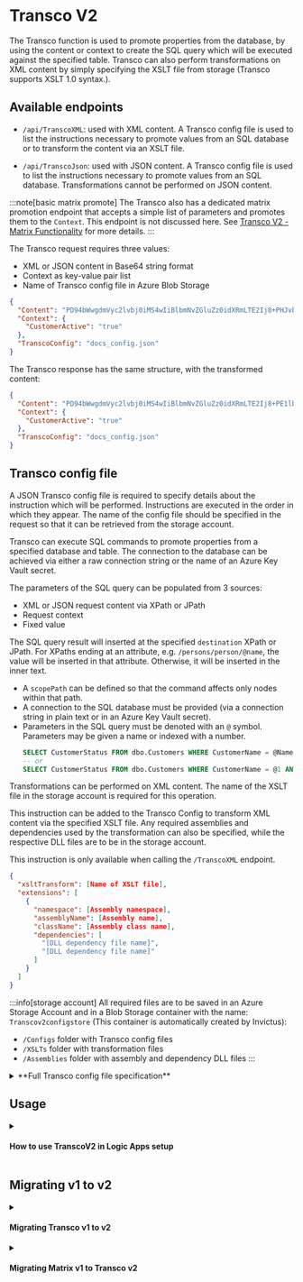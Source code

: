 
# Transco V2
The Transco function is used to promote properties from the database, by using the content or context to create the SQL query which will be executed against the specified table. Transco can also perform transformations on XML content by simply specifying the XSLT file from storage (Transco supports XSLT 1.0 syntax.).

## Available endpoints
* `/api/TranscoXML`: used with XML content. A Transco config file is used to list the instructions necessary to promote values from an SQL database or to transform the content via an XSLT file.

* `/api/TranscoJson`: used with JSON content. A Transco config file is used to list the instructions necessary to promote values from an SQL database. Transformations cannot be performed on JSON content.

:::note[basic matrix promote]
The Transco also has a dedicated matrix promotion endpoint that accepts a simple list of parameters and promotes them to the `Context`. This endpoint is not discussed here. See [Transco V2 - Matrix Functionality](./TranscoV2-Matrix.md) for more details.
:::

The Transco request requires three values:
* XML or JSON content in Base64 string format
* Context as key-value pair list
* Name of Transco config file in Azure Blob Storage

```json
{
  "Content": "PD94bWwgdmVyc2lvbj0iMS4wIiBlbmNvZGluZz0idXRmLTE2Ij8+PHJvb3Q+PG5hbWUgc3RhdHVzPSJNZW1iZXIiPkpvaG4gRG9lPC9uYW1lPjwvcm9vdD4=",
  "Context": {
    "CustomerActive": "true" 
  }, 
  "TranscoConfig": "docs_config.json"
}
```

The Transco response has the same structure, with the transformed content:
```json
{
  "Content": "PD94bWwgdmVyc2lvbj0iMS4wIiBlbmNvZGluZz0idXRmLTE2Ij8+PE1lbWJlcj5Kb2huIERvZTwvTWVtYmVyPg==",
  "Context": {
    "CustomerActive": "true"
  },
  "TranscoConfig": "docs_config.json"
}
```

## Transco config file
A JSON Transco config file is required to specify details about the instruction which will be performed. Instructions are executed in the order in which they appear. The name of the config file should be specified in the request so that it can be retrieved from the storage account.

<Tabs groupId="Transco-instructions">
<TabItem value="sql-command" label="SQL Commands" default>

Transco can execute SQL commands to promote properties from a specified database and table. The connection to the database can be achieved via either a raw connection string or the name of an Azure Key Vault secret.

The parameters of the SQL query can be populated from 3 sources:
 - XML or JSON request content via XPath or JPath
 - Request context
 - Fixed value

The SQL query result will inserted at the specified `destination` XPath or JPath. For XPaths ending at an attribute, e.g. `/persons/person/@name`, the value will be inserted in that attribute. Otherwise, it will be inserted in the inner text.

* A `scopePath` can be defined so that the command affects only nodes within that path.
* A connection to the SQL database must be provided (via a connection string in plain text or in an Azure Key Vault secret).
* Parameters in the SQL query must be denoted with an `@` symbol. Parameters may be given a name or indexed with a number.
  ```sql
  SELECT CustomerStatus FROM dbo.Customers WHERE CustomerName = @Name AND Active = @Active*
  -- or
  SELECT CustomerStatus FROM dbo.Customers WHERE CustomerName = @1 AND Active = @2*
  ```

</TabItem>
<TabItem value="xml-transformation" label="XML Transformation">

Transformations can be performed on XML content. The name of the XSLT file in the storage account is required for this operation. 

This instruction can be added to the Transco Config to transform XML content via the specified XSLT file. Any required assemblies and dependencies used by the transformation can also be specified, while the respective DLL files are to be in the storage account.

This instruction is only available when calling the `/TranscoXML` endpoint.
```json
{
  "xsltTransform": [Name of XSLT file],
  "extensions": [
    {
      "namespace": [Assembly namespace],
      "assemblyName": [Assembly name],
      "className": [Assembly class name],
      "dependencies": [
        "[DLL dependency file name]",
        "[DLL dependency file name]"
      ]
    }
  ]
}
```

</TabItem>
</Tabs>

:::info[storage account]
All required files are to be saved in an Azure Storage Account and in a Blob Storage container with the name: `Transcov2configstore` (This container is automatically created by Invictus):
* `/Configs` folder with Transco config files
* `/XSLTs` folder with transformation files
* `/Assemblies` folder with assembly and dependency DLL files
:::

<details>
<summary>**Full Transco config file specification**</summary>

```json
{
  "instructions": [
    {
      "scopePath": [XPath/JPath of content scope],
      "namespaces": [
        {
          "namespace": [XML Namespace],
          "prefix": [XML Namespace prefix]
        }
      ],
      "destination": [XPath/JPath of the results destination, or Context key if promoteToContext = true],
      "promoteToContext": [If true query result is saved to Context at key destination],
      "command": {
        "databaseConnectionString":[Raw connection string to DB],
         "databaseKeyVaultName": [Name of DB connection string secret in Key Vault],
         "commandValue": [SQL query to be executed],
         "isMandatory": [If true, will throw error when result is null],
        "columnName": [Obtain value from specified column if query returns multiple fields. If empty, value from first column is obtained],
         "defaultValue": [Default value of result],
         "parameters": [
           {
            "paramName": [Name of param in query],
             "value": [Type dependent. XPath or JPath if valueType = "path"],
             "type": [SQL DB type. See: https://learn.microsoft.com/en-us/dotnet/api/system.data.sqldbtype],
             "valueType": ["path" or "fixedValue" or "context"]
          },
          {
            "paramName": [Name of param in query],
            "value": [Type dependent. Any string value if valueType = "fixedValue"],
            "type": [SQL DB type. See: https://learn.microsoft.com/en-us/dotnet/api/system.data.sqldbtype],
            "valueType": ["path" or "fixedValue" or "context"]
          },
          {
            "paramName": [Name of param in query],
            "value": [Type dependent. Key to value in context if valueType = "context"],
            "type": [SQL DB type. See: https://learn.microsoft.com/en-us/dotnet/api/system.data.sqldbtype],
            "valueType": ["path" or "fixedValue" or "context"]
          }
        ],
        "cache": {
          "useCaching": [If true, query result is cached],
          "cachingTimeout": [Cache timeout timespan]
        }
      }
    },
    {
      "xsltTransform": [Name of XSLT file],
      "extensions": [
        {
          "namespace": [Assembly namespace],
           "assemblyName": [Assembly name],
           "className": [Assembly class name],
           "dependencies": [
             "[DLL dependency file name]",
             "[DLL dependency file name]"
           ]
        }
      ]
    }
  ],
  "options": {
    "configCache": {
      "useCaching": [If true, config file is cached],
      "cachingTimeout": [Cache timeout timespan]
    },
    "indentResult": [If true, Transco results will be formatted and indented]
  }
 }
```
</details>

## Usage

<details>
<summary><h4 style={{ margin:0 }}>How to use TranscoV2 in Logic Apps setup</h4></summary>

 1. Create a new blank Logic App in the Azure Portal
 2. Open the Logic App designer
 3. Choose a trigger of your choice, we will use a *Request* trigger
 4. Add a "Azure Function" action
 
 ![Azure Function Action](/images/TranscoV2LAAction.png)
 
 5. Select the appropriate TranscoV2 function from the list
 6. Select the Function endpoint you wish to use
 7. Set the Request Body to a valid Transco Request
 
![Function Request](/images/TranscoV2LA.png)

 8. Add any other actions you require and save

</details>

## Migrating v1 to v2

<details>
<summary><h4 id="migrating-Transco-v1-to-v2" style={{ margin:0 }}>Migrating Transco v1 to v2</h4></summary>

We need to change the authentication and endpoint and remove the metadata links.

Also we need to change the Transco configuration files, for this you can use the migration tool from Codit's integration practice that can be found [here](https://github.com/Codit/integration-practice/tree/main/src/Tools/Invictus/Transco-Matrix-Migration#invictus-Transco--matrix-migration-tools).

```diff
"Transform_XML": {
  "type": "Http",
  "inputs": {
    "method": "POST",
-   "uri": "[parameters('invictus').Framework.Transco.v1.TranscoXmlUrl]",
+   "uri": "[parameters('invictus').Framework.Transco.v2.TranscoXmlUrl]",
    "authentication": {
-     "username": "Invictus",
-     "password": "@parameters('invictusPassword')",
-     "type": "Basic",
+     "identity": "[parameters('infra').managedIdentity.id]",
+     "audience": "[parameters('invictus').authentication.audience]",
+     "type": "ManagedServiceIdentity"
    },
    "body": {
      "Content": "@triggerBody()?['Content']",
      "Context": "",
      "TranscoConfig": "EFACT_D96A_ORDERS-to-Generic_Order.json"
    }
  },
  "runAfter": {}
}
```
</details>

<details>
<summary><h4 id="migrating-matrix-v1-to-v2" style={{ margin:0 }}>Migrating Matrix v1 to Transco v2</h4></summary>

The Matrix component's functionality has been placed in the Transco v2 API. 

```diff
"Extract_Message_Context": {
  "type": "Http",
  "inputs": {
    "method": "POST",
-   "uri": "[parameters('invictus').framework.matrix.v1.basicMatrixUrl]",
+   "uri": "[parameters('invictus').framework.Transco.v2.basicMatrixUrl]",
    "body": {
      "Domain": "B2B-Gateway",
      "Service": "@{concat('AS2-Receive-', body('Decode_AS2_message')?.aS2Message?.aS2To)}",
      "Action": "@{outputs('Integration_Account_Artifact_Lookup_-_Get_SendingPartner')?.properties?.metadata?.PayloadFormat}",
      "Version": "1.0",
      "Sender": "@{outputs('Integration_Account_Artifact_Lookup_-_Get_SendingPartner')?.properties?.metadata?.PartyName}",
      "Content": "@{base64(body('Decode_AS2_message')?.AS2Message?.Content)}",
      "KeyValueCollection": {
        "ReceiveFileName": "@{body('Decode_AS2_message')?['AS2Message']?['FileName']}",
        "ReceiveProtocol": "AS2",
        "ReceiveProtocolDetails": "@{body('Decode_AS2_message')?['AS2Message']?['AS2From']} > @{body('Decode_AS2_message')?['AS2Message']?['AS2To']}",
        "ReceiveReference": "@{body('Decode_AS2_message')?['AS2Message']?['OriginalMessageId']}",
        "ReceiveTimeUtc": "@{utcNow()}"
      }
	},
	"authentication": {
-     "username": "Invictus",
-     "password": "@parameters('invictusPassword')"
-     "type": "Basic",
+     "identity": "[parameters('infra').managedIdentity.id]",
+     "audience": "[parameters('invictus').authentication.audience]",     
+     "type": "ManagedServiceIdentity"
	}
  },
  "runAfter": {},
- "metadata": {
-   "apiDefinitionUrl": "[parameters('invictus').framework.matrix.v1.definitionUrl]",
-   "swaggerSource": "custom"
- }
}
```
</details>